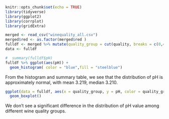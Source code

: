 
```r
knitr::opts_chunk$set(echo = TRUE)
library(tidyverse)
library(ggplot2)
library(corrplot)
library(gridExtra)
```


```r
merged <- read_csv("winequality_all.csv")
merged$red <- as.factor(merged$red )
fulldf <- merged %>% mutate(quality_group = cut(quality, breaks = c(0,4,6,10),labels=c("lo", "mid", "hi"))) 
data <- fulldf

```


```r
#  summary(fulldf$pH)
fulldf %>% ggplot(aes(pH)) + 
  geom_histogram( color = "blue",fill = "steelblue")
```

From the histogram and summary table, we see that the distribution of pH is approximately normal, with mean 3.219, median 3.210.

```r
ggplot(data = fulldf, aes(x = quality_group, y = pH, color = quality_group)) +
  geom_boxplot()
```

We don't see a significant difference in the distribution of pH value among different wine quality groups. 